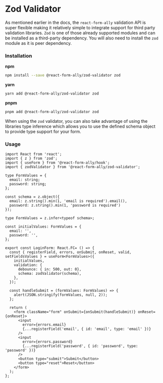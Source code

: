 # Zod Validator

As mentioned earlier in the docs, the `react-form-ally` validation API is super flexible making it relatively simple to integrate
support for third party validation libraries. `Zod` is one of those already supported modules and can be installed as
a third-party dependency. You will also need to install the `zod` module as it is peer dependency.

### Installation
**npm**
```bash copy
npm install --save @react-form-ally/zod-validator zod
```
**yarn**
```bash copy
yarn add @react-form-ally/zod-validator zod
```
**pnpm**
```bash copy
pnpm add @react-form-ally/zod-validator zod
```

When using the `zod` validator, you can also take advantage of using the libraries type inference which allows you to
use the defined schema object to provide type support for your form.

### Usage
```tsx copy
import React from 'react';
import { z } from 'zod';
import { useForm } from '@react-form-ally/hook';
import { zodValidator } from '@react-form-ally/zod-validator';

type FormValues = {
  email: string;
  password: string;
};

const schema = z.object({
  email: z.string().min(1, 'email is required').email(),
  password: z.string().min(1, 'password is required')
});

type FormValues = z.infer<typeof schema>;

const initialValues: FormValues = {
  email: '',
  password: '',
};

export const LoginForm: React.FC= () => {
  const { registerField, errors, onSubmit, onReset, valid, setFieldsValues } = useForm<FormValues>({
    initialValues,
    validation: {
      debounce: { in: 500, out: 0},
      schema: zodValidator(schema),
    },
  });

  const handleSubmit = (formValues: FormValues) => {
    alert(JSON.stringify(formValues, null, 2));
  };

  return (
    <form className="form" onSubmit={onSubmit(handleSubmit)} onReset={onReset}>
      <input
        error={errors.email}
        {...registerField('email', { id: 'email', type: 'email' })}
      />
      <input
        error={errors.password}
        {...registerField('password', { id: 'password', type: 'password' })}
      />
      <button type="submit">Submit</button>
      <button type="reset">Reset</button>
    </form>
  );
};
```
